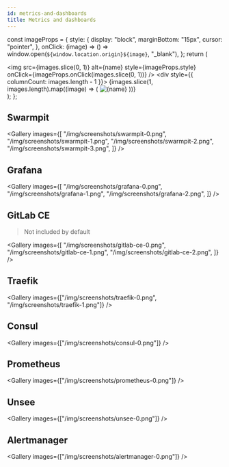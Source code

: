 ```yaml
---
id: metrics-and-dashboards
title: Metrics and dashboards
---
```


  const imageProps = {
    style: {
      display: "block",
      marginBottom: "15px",
      cursor: "pointer",
    },
    onClick: (image) => () =>
      window.open(`${window.location.origin}${image}`, "_blank"),
  };
  return (
    <div>
      <img
        src={images.slice(0, 1)}
        alt={name}
        style={imageProps.style}
        onClick={imageProps.onClick(images.slice(0, 1))}
      />
      <div style={{ columnCount: images.length - 1 }}>
        {images.slice(1, images.length).map((image) => (
          <img
            key={image}
            src={image}
            alt={name}
            style={imageProps.style}
            onClick={imageProps.onClick(image)}
          />
        ))}
      </div>
    </div>
  );
};

## Swarmpit

<Gallery
  images={[
    "/img/screenshots/swarmpit-0.png",
    "/img/screenshots/swarmpit-1.png",
    "/img/screenshots/swarmpit-2.png",
    "/img/screenshots/swarmpit-3.png",
  ]}
/>

## Grafana

<Gallery
  images={[
    "/img/screenshots/grafana-0.png",
    "/img/screenshots/grafana-1.png",
    "/img/screenshots/grafana-2.png",
  ]}
/>

## GitLab CE

> Not included by default

<Gallery
  images={[
    "/img/screenshots/gitlab-ce-0.png",
    "/img/screenshots/gitlab-ce-1.png",
    "/img/screenshots/gitlab-ce-2.png",
  ]}
/>

## Traefik

<Gallery
  images={["/img/screenshots/traefik-0.png", "/img/screenshots/traefik-1.png"]}
/>

## Consul

<Gallery images={["/img/screenshots/consul-0.png"]} />

## Prometheus

<Gallery images={["/img/screenshots/prometheus-0.png"]} />

## Unsee

<Gallery images={["/img/screenshots/unsee-0.png"]} />

## Alertmanager

<Gallery images={["/img/screenshots/alertmanager-0.png"]} />
